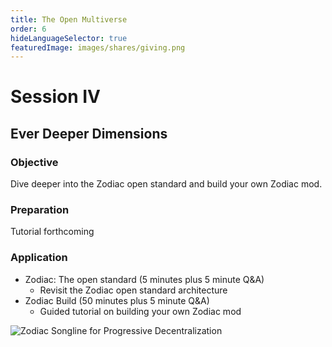 ```yaml
---
title: The Open Multiverse
order: 6
hideLanguageSelector: true
featuredImage: images/shares/giving.png
---
```


# Session IV

## Ever Deeper Dimensions

### Objective

Dive deeper into the Zodiac open standard and build your own Zodiac mod.

### Preparation

Tutorial forthcoming

### Application

- Zodiac: The open standard (5 minutes plus 5 minute Q&A)
    - Revisit the Zodiac open standard architecture
- Zodiac Build (50 minutes plus 5 minute Q&A)
    - Guided tutorial on building your own Zodiac mod

![Zodiac Songline for Progressive Decentralization](/images/build/zodiac_songline.png)